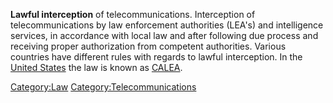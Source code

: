 
'''Lawful interception''' of telecommunications. Interception of telecommunications by law enforcement authorities (LEA's) and intelligence services, in accordance with local law and after following due process and receiving proper authorization from competent authorities. Various countries have different rules with regards to lawful interception. In the [[United States]] the law is known as [[CALEA]].

{{law-stub}}

[[Category:Law]]
[[Category:Telecommunications]]